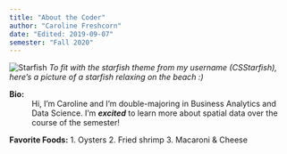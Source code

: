 ```yaml
---
title: "About the Coder"
author: "Caroline Freshcorn"
date: "Edited: 2019-09-07"
semester: "Fall 2020"
---
```


![Starfish](https://images.squarespace-cdn.com/content/v1/5647d67ce4b05d303b88deb0/1474003748170-RV0GR7VOHOR0IYFS2OHU/ke17ZwdGBToddI8pDm48kPyxK6AB3zgGizbLyl3cQLF7gQa3H78H3Y0txjaiv_0fDoOvxcdMmMKkDsyUqMSsMWxHk725yiiHCCLfrh8O1z4YTzHvnKhyp6Da-NYroOW3ZGjoBKy3azqku80C789l0hHMyhIh2kKzuOL3ydJCryA1F0gmNLmEt4Nikyd91URavr8Aoi-yShiL3L-0iJr14g/image-asset.jpeg?format=2500w 'Starfish')
*To fit with the starfish theme from my username (CSStarfish), here's a picture of a starfish relaxing on the beach :)*

**Bio:**
:   Hi, I'm Caroline and I'm double-majoring in Business Analytics and Data Science. I'm ***excited*** to learn more about spatial data over the course of the semester!

**Favorite Foods:**
1. Oysters
2. Fried shrimp
3. Macaroni & Cheese
